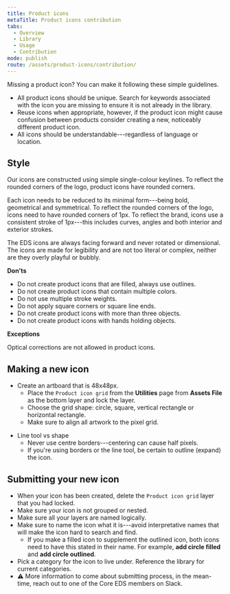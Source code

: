 ```yaml
---
title: Product icons
metaTitle: Product icons contribution
tabs:
  - Overview
  - Library
  - Usage
  - Contribution
mode: publish
route: /assets/product-icons/contribution/
---
```


Missing a product icon? You can make it following these simple guidelines.

- All product icons should be unique. Search for keywords associated with the icon you are missing to ensure it is not already in the library.
- Reuse icons when appropriate, however, if the product icon might cause confusion between products consider creating a new, noticeably different product icon.
- All icons should be understandable---regardless of language or location.

## Style

Our icons are constructed using simple single-colour keylines. To reflect the rounded corners of the logo, product icons have rounded corners.

Each icon needs to be reduced to its minimal form---being bold, geometrical and symmetrical. To reflect the rounded corners of the logo, icons need to have rounded corners of 1px. To reflect the brand, icons use a consistent stroke of 1px---this includes curves, angles and both interior and exterior strokes.

The EDS icons are always facing forward and never rotated or dimensional. The icons are made for legibility and are not too literal or complex, neither are they overly playful or bubbly.

**Don'ts**

- Do not create product icons that are filled, always use outlines.
- Do not create product icons that contain multiple colors.
- Do not use multiple stroke weights.
- Do not apply square corners or square line ends.
- Do not create product icons with more than three objects.
- Do not create product icons with hands holding objects.

**Exceptions**

Optical corrections are not allowed in product icons.

## Making a new icon

- Create an artboard that is 48x48px.
  - Place the `Product icon grid` from the **Utilities** page from **Assets File** as the bottom layer and lock the layer.
  - Choose the grid shape: circle, square, vertical rectangle or horizontal rectangle.
  - Make sure to align all artwork to the pixel grid.

* Line tool vs shape
  - Never use centre borders---centering can cause half pixels.
  - If you're using borders or the line tool, be certain to outline (expand) the icon.

## Submitting your new icon

- When your icon has been created, delete the `Product icon grid` layer that you had locked.
- Make sure your icon is not grouped or nested.
- Make sure all your layers are named logically.
- Make sure to name the icon what it is---avoid interpretative names that will make the icon hard to search and find.
  - If you make a filled icon to supplement the outlined icon, both icons need to have this stated in their name. For example, **add circle filled** and **add circle outlined**.
- Pick a category for the icon to live under. Reference the library for current categories.
- :warning: More information to come about submitting process, in the mean-time, reach out to one of the Core EDS members on Slack.
